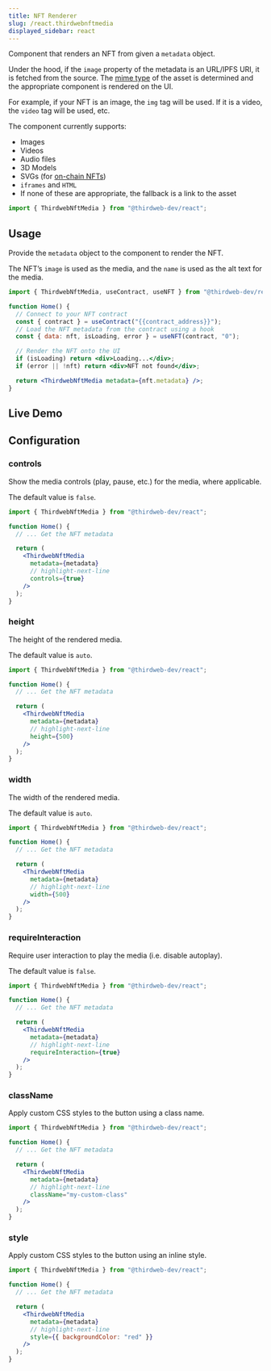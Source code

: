 ---
title: NFT Renderer
slug: /react.thirdwebnftmedia
displayed_sidebar: react
---


Component that renders an NFT from given a `metadata` object.

Under the hood, if the `image` property of the metadata is an URL/IPFS URI, it is fetched from the source.
The [mime type](https://developer.mozilla.org/en-US/docs/Web/HTTP/Basics_of_HTTP/MIME_types) of the
asset is determined and the appropriate component is rendered on the UI.

For example, if your NFT is an image, the `img` tag will be used. If it is a video, the `video` tag will be used, etc.

The component currently supports:

- Images
- Videos
- Audio files
- 3D Models
- SVGs (for [on-chain NFTs](https://blog.thirdweb.com/guides/how-to-create-on-chain-nfts-with-thirdweb/))
- `iframes` and `HTML`
- If none of these are appropriate, the fallback is a link to the asset

```jsx
import { ThirdwebNftMedia } from "@thirdweb-dev/react";
```

## Usage

Provide the `metadata` object to the component to render the NFT.

The NFT&rsquo;s `image` is used as the media, and the `name` is used as the alt text for the media.

```jsx
import { ThirdwebNftMedia, useContract, useNFT } from "@thirdweb-dev/react";

function Home() {
  // Connect to your NFT contract
  const { contract } = useContract("{{contract_address}}");
  // Load the NFT metadata from the contract using a hook
  const { data: nft, isLoading, error } = useNFT(contract, "0");

  // Render the NFT onto the UI
  if (isLoading) return <div>Loading...</div>;
  if (error || !nft) return <div>NFT not found</div>;

  return <ThirdwebNftMedia metadata={nft.metadata} />;
}
```

## Live Demo

<ThirdwebNftMediaEditor />

## Configuration

### controls

Show the media controls (play, pause, etc.) for the media, where applicable.

The default value is `false`.

```jsx
import { ThirdwebNftMedia } from "@thirdweb-dev/react";

function Home() {
  // ... Get the NFT metadata

  return (
    <ThirdwebNftMedia
      metadata={metadata}
      // highlight-next-line
      controls={true}
    />
  );
}
```

### height

The height of the rendered media.

The default value is `auto`.

```jsx
import { ThirdwebNftMedia } from "@thirdweb-dev/react";

function Home() {
  // ... Get the NFT metadata

  return (
    <ThirdwebNftMedia
      metadata={metadata}
      // highlight-next-line
      height={500}
    />
  );
}
```

### width

The width of the rendered media.

The default value is `auto`.

```jsx
import { ThirdwebNftMedia } from "@thirdweb-dev/react";

function Home() {
  // ... Get the NFT metadata

  return (
    <ThirdwebNftMedia
      metadata={metadata}
      // highlight-next-line
      width={500}
    />
  );
}
```

### requireInteraction

Require user interaction to play the media (i.e. disable autoplay).

The default value is `false`.

```jsx
import { ThirdwebNftMedia } from "@thirdweb-dev/react";

function Home() {
  // ... Get the NFT metadata

  return (
    <ThirdwebNftMedia
      metadata={metadata}
      // highlight-next-line
      requireInteraction={true}
    />
  );
}
```

### className

Apply custom CSS styles to the button using a class name.

```jsx
import { ThirdwebNftMedia } from "@thirdweb-dev/react";

function Home() {
  // ... Get the NFT metadata

  return (
    <ThirdwebNftMedia
      metadata={metadata}
      // highlight-next-line
      className="my-custom-class"
    />
  );
}
```

### style

Apply custom CSS styles to the button using an inline style.

```jsx
import { ThirdwebNftMedia } from "@thirdweb-dev/react";

function Home() {
  // ... Get the NFT metadata

  return (
    <ThirdwebNftMedia
      metadata={metadata}
      // highlight-next-line
      style={{ backgroundColor: "red" }}
    />
  );
}
```
